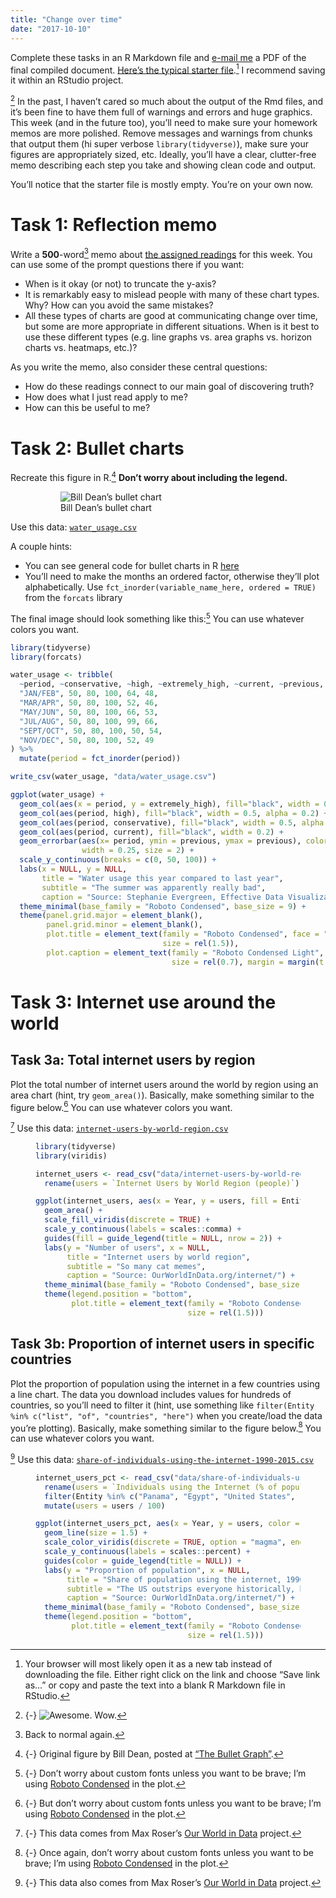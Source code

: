 ```yaml
---
title: "Change over time"
date: "2017-10-10"
---
```


Complete these tasks in an R Markdown file and [e-mail me](mailto:andrew_heiss@byu.edu) a PDF of the final compiled document. [Here's the typical starter file](/files/your_name_homework6.Rmd).^[Your browser will most likely open it as a new tab instead of downloading the file. Either right click on the link and choose "Save link as…" or copy and paste the text into a blank R Markdown file in RStudio.] I recommend saving it within an RStudio project.

^[{-} ![Awesome. Wow.](/images/assignment/awesome-wow.jpg)] In the past, I haven't cared so much about the output of the Rmd files, and it's been fine to have them full of warnings and errors and huge graphics. This week (and in the future too), you'll need to make sure your homework memos are more polished. Remove messages and warnings from chunks that output them (hi super verbose `library(tidyverse)`), make sure your figures are appropriately sized, etc. Ideally, you'll have a clear, clutter-free memo describing each step you take and showing clean code and output.

You'll notice that the starter file is mostly empty. You're on your own now.


# Task 1: Reflection memo

Write a **500**-word^[Back to normal again.] memo about [the assigned readings](/reading/06-reading/) for this week. You can use some of the prompt questions there if you want:

- When is it okay (or not) to truncate the y-axis?
- It is remarkably easy to mislead people with many of these chart types. Why? How can you avoid the same mistakes?
- All these types of charts are good at communicating change over time, but some are more appropriate in different situations. When is it best to use these different types (e.g. line graphs vs. area graphs vs. horizon charts vs. heatmaps, etc.)?

As you write the memo, also consider these central questions:

- How do these readings connect to our main goal of discovering truth?
- How does what I just read apply to me?
- How can this be useful to me?


# Task 2: Bullet charts

Recreate this figure in R.^[{-} Original figure by Bill Dean, posted at ["The Bullet Graph "](http://www.storytellingwithdata.com/blog/2017/5/25/the-bullet-graph).] **Don't worry about including the legend.**

<figure>

![Bill Dean's bullet chart](/images/assignment/evergreen-bullet.png)

</figure>

Use this data: [<i class="fa fa-download" aria-hidden="true"></i> `water_usage.csv`](/data/water_usage.csv)

A couple hints:

- You can see general code for bullet charts in R [here](/class/05-class/#bullet-charts)
- You'll need to make the months an ordered factor, otherwise they'll plot alphabetically. Use `fct_inorder(variable_name_here, ordered = TRUE)` from the `forcats` library

The final image should look something like this:^[{-} Don't worry about custom fonts unless you want to be brave; I'm using [Roboto Condensed](https://fonts.google.com/specimen/Roboto+Condensed) in the plot.] You can use whatever colors you want.

```r
library(tidyverse)
library(forcats)

water_usage <- tribble(
  ~period, ~conservative, ~high, ~extremely_high, ~current, ~previous,
  "JAN/FEB", 50, 80, 100, 64, 48,
  "MAR/APR", 50, 80, 100, 52, 46,
  "MAY/JUN", 50, 80, 100, 66, 53,
  "JUL/AUG", 50, 80, 100, 99, 66,
  "SEPT/OCT", 50, 80, 100, 50, 54,
  "NOV/DEC", 50, 80, 100, 52, 49
) %>%
  mutate(period = fct_inorder(period))

write_csv(water_usage, "data/water_usage.csv")

ggplot(water_usage) +
  geom_col(aes(x = period, y = extremely_high), fill="black", width = 0.5, alpha = 0.2) +
  geom_col(aes(period, high), fill="black", width = 0.5, alpha = 0.2) +
  geom_col(aes(period, conservative), fill="black", width = 0.5, alpha = 0.2) +
  geom_col(aes(period, current), fill="black", width = 0.2) +
  geom_errorbar(aes(x= period, ymin = previous, ymax = previous), color = "white",
                width = 0.25, size = 2) +
  scale_y_continuous(breaks = c(0, 50, 100)) +
  labs(x = NULL, y = NULL,
       title = "Water usage this year compared to last year",
       subtitle = "The summer was apparently really bad",
       caption = "Source: Stephanie Evergreen, Effective Data Visualization") +
  theme_minimal(base_family = "Roboto Condensed", base_size = 9) +
  theme(panel.grid.major = element_blank(),
        panel.grid.minor = element_blank(),
        plot.title = element_text(family = "Roboto Condensed", face = "bold",
                                  size = rel(1.5)),
        plot.caption = element_text(family = "Roboto Condensed Light", face = "plain",
                                    size = rel(0.7), margin = margin(t = 15)))
```


# Task 3: Internet use around the world

## Task 3a: Total internet users by region

Plot the total number of internet users around the world by region using an area chart (hint, try `geom_area()`). Basically, make something similar to the figure below.^[{-} But don't worry about custom fonts unless you want to be brave; I'm using [Roboto Condensed](https://fonts.google.com/specimen/Roboto+Condensed) in the plot.] You can use whatever colors you want.

^[{-} This data comes from Max Roser's [Our World in Data](https://ourworldindata.org/internet/) project.] Use this data: [<i class="fa fa-download" aria-hidden="true"></i> `internet-users-by-world-region.csv`](/data/internet-users-by-world-region.csv)

<figure class="fullwidth">

```r
library(tidyverse)
library(viridis)

internet_users <- read_csv("data/internet-users-by-world-region.csv") %>%
  rename(users = `Internet Users by World Region (people)`)

ggplot(internet_users, aes(x = Year, y = users, fill = Entity)) +
  geom_area() + 
  scale_fill_viridis(discrete = TRUE) + 
  scale_y_continuous(labels = scales::comma) +
  guides(fill = guide_legend(title = NULL, nrow = 2)) +
  labs(y = "Number of users", x = NULL, 
       title = "Internet users by world region",
       subtitle = "So many cat memes",
       caption = "Source: OurWorldInData.org/internet/") + 
  theme_minimal(base_family = "Roboto Condensed", base_size = 18) + 
  theme(legend.position = "bottom",
        plot.title = element_text(family = "Roboto Condensed", face = "bold",
                                  size = rel(1.5)))
```

</figure>

## Task 3b: Proportion of internet users in specific countries

Plot the proportion of population using the internet in a few countries using a line chart. The data you download includes values for hundreds of countries, so you'll need to filter it (hint, use something like `filter(Entity %in% c("list", "of", "countries", "here")` when you create/load the data you're plotting). Basically, make something similar to the figure below.^[{-} Once again, don't worry about custom fonts unless you want to be brave; I'm using [Roboto Condensed](https://fonts.google.com/specimen/Roboto+Condensed) in the plot.] You can use whatever colors you want.

^[{-} This data also comes from Max Roser's [Our World in Data](https://ourworldindata.org/internet/) project.] Use this data: [<i class="fa fa-download" aria-hidden="true"></i> `share-of-individuals-using-the-internet-1990-2015.csv`](/data/share-of-individuals-using-the-internet-1990-2015.csv)

<figure class="fullwidth">

```r
internet_users_pct <- read_csv("data/share-of-individuals-using-the-internet-1990-2015.csv") %>%
  rename(users = `Individuals using the Internet (% of population) (% of population)`) %>%
  filter(Entity %in% c("Panama", "Egypt", "United States", "China")) %>%
  mutate(users = users / 100)

ggplot(internet_users_pct, aes(x = Year, y = users, color = Entity)) +
  geom_line(size = 1.5) + 
  scale_color_viridis(discrete = TRUE, option = "magma", end = 0.9) + 
  scale_y_continuous(labels = scales::percent) +
  guides(color = guide_legend(title = NULL)) +
  labs(y = "Proportion of population", x = NULL, 
       title = "Share of population using the internet, 1990–2015",
       subtitle = "The US outstrips everyone historically, but China is catching up quickly",
       caption = "Source: OurWorldInData.org/internet/") + 
  theme_minimal(base_family = "Roboto Condensed", base_size = 18) + 
  theme(legend.position = "bottom",
        plot.title = element_text(family = "Roboto Condensed", face = "bold",
                                  size = rel(1.5)))
```

</figure>
